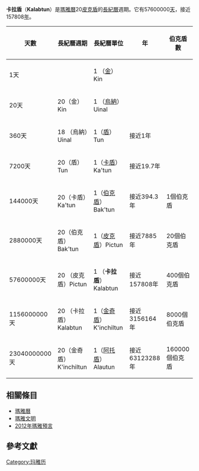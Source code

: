 '''卡拉盾'''（'''Kalabtun'''）是[[瑪雅曆|瑪雅曆]]20[[皮克盾|皮克盾]]的[[長紀曆|長紀曆]]週期。它有57600000[[天|天]]，接近157808[[年|年]]。

{| class="wikitable"
|-
! 天數 !! 長紀曆週期 !! 長紀曆單位 !! 年 !!伯克盾數
|-
| 1天 ||  || 1 （[[金_(馬雅曆)|金]]）Kin |||| 
|-
| 20天 || 20（金）Kin || 1 （[[烏納|烏納]]）Uinal |||| 
|-
| 360天 || 18 （烏納）Uinal|| 1（[[盾_(馬雅曆)|盾]]）Tun|| 接近1年||
|-
| 7200天 || 20（盾）Tun || 1（[[卡盾|卡盾]]）Ka'tun|| 接近19.7年||
|-
| 144000天 || 20（卡盾）Ka'tun|| 1（[[伯克盾|伯克盾]]）Bak'tun || 接近394.3年||1個伯克盾
|-
| 2880000天 || 20（伯克盾）Bak'tun  || 1（[[皮克盾|皮克盾]]）Pictun||接近7885年||20個伯克盾 
|-
| 57600000天 || 20 （皮克盾）Pictun|| 1 （'''卡拉盾'''）Kalabtun || 接近157808年||400個伯克盾
|-
| 1156000000天 || 20 （卡拉盾）Kalabtun || 1（[[金奇盾|金奇盾]]）K'inchiltun || 接近3156164年||8000個伯克盾
|-
| 23040000000天 || 20（金奇盾）K'inchiltun  || 1（[[阿托盾|阿托盾]]）Alautun || 接近63123288年||160000個伯克盾
|}

==相關條目==
*[[瑪雅曆|瑪雅曆]]
*[[瑪雅文明|瑪雅文明]]
*[[2012年瑪雅預言|2012年瑪雅預言]]
==參考文獻==
{{refbegin|indent=yes}}<!--BEGIN biblio format. If indent param. is used,  Pls use a colon (:) instead of asterisk (*) for bullet markers in the references list --> 
: {{cite web |author={{aut|Finley, Michael}} |year=2002 |title=Note on the Maya Calendar |work=The Real Maya Prophecies: Astronomy in the Inscriptions and Codices |url=http://members.shaw.ca/mjfinley/calnote.htm |publisher=Maya Astronomy |accessdate=2007-06-18 |archiveurl=https://web.archive.org/web/20070602162121/http://members.shaw.ca/mjfinley/calnote.htm |archivedate=2007-06-02 |deadurl=yes }} 
: {{cite book |author={{aut|Miller, Mary}} |authorlink=Mary Miller |coauthors=and {{aut|[[Karl_Taube|Karl Taube]]}} |year=1993 |title=The Gods and Symbols of Ancient Mexico and the Maya: An Illustrated Dictionary of Mesoamerican Religion |publisher=[[Thames_&_Hudson|Thames & Hudson]] |location=London |isbn=0-500-05068-6 |oclc=27667317}} 
: {{cite book | author={{aut|Thompson, J. Eric S.}} |authorlink=J. Eric S. Thompson |year=1971 | title=Maya Hieroglyphic Writing: An Introduction | url=https://archive.org/details/mayahieroglyphic0000thom_g1g0 |series=Civilization of the American Indian sderies, {{nowrap|no. 56}} | |edition=3rd edition |location=Norman | publisher=[[University_of_Oklahoma_Press|University of Oklahoma Press]] | isbn=0-8061-0447-3 |oclc=275252}} 
: {{cite book |author={{aut|Voss, Alexander}} |year=2006 |chapter=Astronomy and Mathematics |editor=[[Nikolai_Grube|Nikolai Grube]] (ed.) |others=Eva Eggebrecht and Matthias Seidel (assistant eds.) |title=Maya: Divine Kings of the Rain Forest |url=https://archive.org/details/mayadivinekingso0000unse |location=Cologne, Germany |publisher=[[Könemann|Könemann]] |pages=[https://archive.org/details/mayadivinekingso0000unse/page/130 130]–143 |isbn=978-3-8331-1957-6 |oclc=71165439}}

{{refend}}<!-- END biblio format style -->
[[Category:玛雅历|Category:玛雅历]]